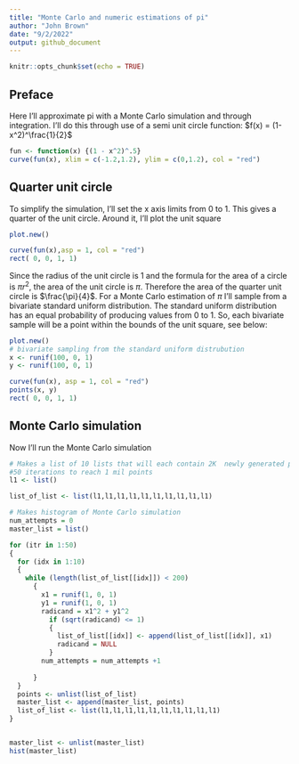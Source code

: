 ```yaml
---
title: "Monte Carlo and numeric estimations of pi"
author: "John Brown"
date: "9/2/2022"
output: github_document
---
```


```r
knitr::opts_chunk$set(echo = TRUE)
```

## Preface

Here I'll approximate pi with a Monte Carlo simulation and through integration. 
I'll do this through use of a semi unit circle function:
$f(x) = (1-x^2)^\frac{1}{2}$



```r
fun <- function(x) {(1 - x^2)^.5}
curve(fun(x), xlim = c(-1.2,1.2), ylim = c(0,1.2), col = "red")
```

## Quarter unit circle

To simplify the simulation, I'll set the x axis limits from 0 to 1. This gives
a quarter of the unit circle. Around it, I'll plot the unit square

```r
plot.new()

curve(fun(x),asp = 1, col = "red")
rect( 0, 0, 1, 1)
```


Since the radius of the unit circle is 1 and the formula for the area of a circle is $\pi r^2$, the area of the unit circle is $\pi$. Therefore the area of the quarter unit circle is $\frac{\pi}{4}$. For a Monte Carlo estimation of $\pi$ I'll sample from a bivariate standard uniform distribution. The standard uniform distribution has an equal probability of producing values from 0 to 1. So, each bivariate sample will be a point within the bounds of the unit square, see below:


```r
plot.new()
# bivariate sampling from the standard uniform distrubution
x <- runif(100, 0, 1)
y <- runif(100, 0, 1)

curve(fun(x), asp = 1, col = "red")
points(x, y)
rect( 0, 0, 1, 1)
```

## Monte Carlo simulation

Now I'll run the Monte Carlo simulation

```r
# Makes a list of 10 lists that will each contain 2K  newly generated points over 
#50 iterations to reach 1 mil points
l1 <- list()

list_of_list <- list(l1,l1,l1,l1,l1,l1,l1,l1,l1,l1)

# Makes histogram of Monte Carlo simulation
num_attempts = 0
master_list = list()

for (itr in 1:50)
{
  for (idx in 1:10)
  {
    while (length(list_of_list[[idx]]) < 200)
      {
        x1 = runif(1, 0, 1)
        y1 = runif(1, 0, 1)
        radicand = x1^2 + y1^2
          if (sqrt(radicand) <= 1)
          {
            list_of_list[[idx]] <- append(list_of_list[[idx]], x1)
            radicand = NULL
          }
        num_attempts = num_attempts +1
        
      }
  }
  points <- unlist(list_of_list)
  master_list <- append(master_list, points)
  list_of_list <- list(l1,l1,l1,l1,l1,l1,l1,l1,l1,l1)
}


master_list <- unlist(master_list)
hist(master_list)
```

